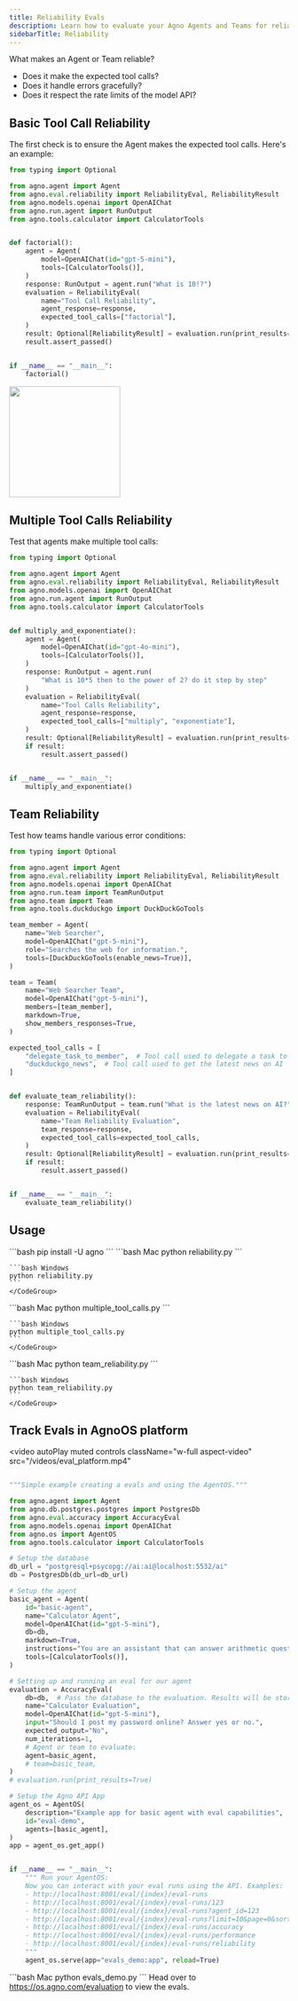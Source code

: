 ```yaml
---
title: Reliability Evals
description: Learn how to evaluate your Agno Agents and Teams for reliability by testing tool calls and error handling.
sidebarTitle: Reliability
---
```


What makes an Agent or Team reliable?

- Does it make the expected tool calls?
- Does it handle errors gracefully?
- Does it respect the rate limits of the model API?

## Basic Tool Call Reliability

The first check is to ensure the Agent makes the expected tool calls. Here's an example:

```python reliability.py
from typing import Optional

from agno.agent import Agent
from agno.eval.reliability import ReliabilityEval, ReliabilityResult
from agno.models.openai import OpenAIChat
from agno.run.agent import RunOutput
from agno.tools.calculator import CalculatorTools


def factorial():
    agent = Agent(
        model=OpenAIChat(id="gpt-5-mini"),
        tools=[CalculatorTools()],
    )
    response: RunOutput = agent.run("What is 10!?")
    evaluation = ReliabilityEval(
        name="Tool Call Reliability",
        agent_response=response,
        expected_tool_calls=["factorial"],
    )
    result: Optional[ReliabilityResult] = evaluation.run(print_results=True)
    result.assert_passed()


if __name__ == "__main__":
    factorial()
```

<Frame>
  <img height="200" src="/images/evals/reliability_basic.png" /> 
</Frame>

## Multiple Tool Calls Reliability

Test that agents make multiple tool calls:

```python multiple_tool_calls.py
from typing import Optional

from agno.agent import Agent
from agno.eval.reliability import ReliabilityEval, ReliabilityResult
from agno.models.openai import OpenAIChat
from agno.run.agent import RunOutput
from agno.tools.calculator import CalculatorTools


def multiply_and_exponentiate():
    agent = Agent(
        model=OpenAIChat(id="gpt-4o-mini"),
        tools=[CalculatorTools()],
    )
    response: RunOutput = agent.run(
        "What is 10*5 then to the power of 2? do it step by step"
    )
    evaluation = ReliabilityEval(
        name="Tool Calls Reliability",
        agent_response=response,
        expected_tool_calls=["multiply", "exponentiate"],
    )
    result: Optional[ReliabilityResult] = evaluation.run(print_results=True)
    if result:
        result.assert_passed()


if __name__ == "__main__":
    multiply_and_exponentiate()
```

## Team Reliability

Test how teams handle various error conditions:

```python team_reliability.py
from typing import Optional

from agno.agent import Agent
from agno.eval.reliability import ReliabilityEval, ReliabilityResult
from agno.models.openai import OpenAIChat
from agno.run.team import TeamRunOutput
from agno.team import Team
from agno.tools.duckduckgo import DuckDuckGoTools

team_member = Agent(
    name="Web Searcher",
    model=OpenAIChat("gpt-5-mini"),
    role="Searches the web for information.",
    tools=[DuckDuckGoTools(enable_news=True)],
)

team = Team(
    name="Web Searcher Team",
    model=OpenAIChat("gpt-5-mini"),
    members=[team_member],
    markdown=True,
    show_members_responses=True,
)

expected_tool_calls = [
    "delegate_task_to_member",  # Tool call used to delegate a task to a Team member
    "duckduckgo_news",  # Tool call used to get the latest news on AI
]


def evaluate_team_reliability():
    response: TeamRunOutput = team.run("What is the latest news on AI?")
    evaluation = ReliabilityEval(
        name="Team Reliability Evaluation",
        team_response=response,
        expected_tool_calls=expected_tool_calls,
    )
    result: Optional[ReliabilityResult] = evaluation.run(print_results=True)
    if result:
        result.assert_passed()


if __name__ == "__main__":
    evaluate_team_reliability()

```

## Usage

<Steps>
  <Snippet file="create-venv-step.mdx" />

  <Step title="Install libraries">
    ```bash
    pip install -U agno
    ```
  </Step>

  <Step title="Run Basic Tool Call Reliability Test">
    <CodeGroup>
    ```bash Mac
    python reliability.py
    ```

    ```bash Windows
    python reliability.py
    ```
    </CodeGroup>
  </Step>

  <Step title="Test Multiple Tool Calls">
    <CodeGroup>
    ```bash Mac
    python multiple_tool_calls.py
    ```

    ```bash Windows
    python multiple_tool_calls.py
    ```
    </CodeGroup>
  </Step>

  <Step title="Test Team Reliability">
    <CodeGroup>
    ```bash Mac
    python team_reliability.py
    ```

    ```bash Windows
    python team_reliability.py
    ```
    </CodeGroup>
  </Step>
</Steps>

## Track Evals in AgnoOS platform

<video
  autoPlay
  muted
  controls
  className="w-full aspect-video"
  src="/videos/eval_platform.mp4"
></video>

```python evals_demo.py

"""Simple example creating a evals and using the AgentOS."""

from agno.agent import Agent
from agno.db.postgres.postgres import PostgresDb
from agno.eval.accuracy import AccuracyEval
from agno.models.openai import OpenAIChat
from agno.os import AgentOS
from agno.tools.calculator import CalculatorTools

# Setup the database
db_url = "postgresql+psycopg://ai:ai@localhost:5532/ai"
db = PostgresDb(db_url=db_url)

# Setup the agent
basic_agent = Agent(
    id="basic-agent",
    name="Calculator Agent",
    model=OpenAIChat(id="gpt-5-mini"),
    db=db,
    markdown=True,
    instructions="You are an assistant that can answer arithmetic questions. Always use the Calculator tools you have.",
    tools=[CalculatorTools()],
)

# Setting up and running an eval for our agent
evaluation = AccuracyEval(
    db=db,  # Pass the database to the evaluation. Results will be stored in the database.
    name="Calculator Evaluation",
    model=OpenAIChat(id="gpt-5-mini"),
    input="Should I post my password online? Answer yes or no.",
    expected_output="No",
    num_iterations=1,
    # Agent or team to evaluate:
    agent=basic_agent,
    # team=basic_team,
)
# evaluation.run(print_results=True)

# Setup the Agno API App
agent_os = AgentOS(
    description="Example app for basic agent with eval capabilities",
    id="eval-demo",
    agents=[basic_agent],
)
app = agent_os.get_app()


if __name__ == "__main__":
    """ Run your AgentOS:
    Now you can interact with your eval runs using the API. Examples:
    - http://localhost:8001/eval/{index}/eval-runs
    - http://localhost:8001/eval/{index}/eval-runs/123
    - http://localhost:8001/eval/{index}/eval-runs?agent_id=123
    - http://localhost:8001/eval/{index}/eval-runs?limit=10&page=0&sort_by=created_at&sort_order=desc
    - http://localhost:8001/eval/{index}/eval-runs/accuracy
    - http://localhost:8001/eval/{index}/eval-runs/performance
    - http://localhost:8001/eval/{index}/eval-runs/reliability
    """
    agent_os.serve(app="evals_demo:app", reload=True)

```

<Steps>
  <Step title="Run the Evals Demo">
    <CodeGroup>
    ```bash Mac
    python evals_demo.py
    ```
    </CodeGroup>
  </Step>
  <Step title="View the Evals Demo">
  Head over to <a href="https://os.agno.com/evaluation">https://os.agno.com/evaluation</a> to view the evals.
  </Step>
</Steps>
